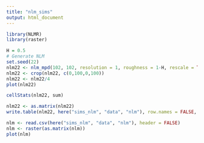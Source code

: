 ```yaml
---
title: "nlm_sims"
output: html_document
---
```

```r
library(NLMR)
library(raster)

H = 0.5
# Generate NLM
set.seed(22)
nlm22 <- nlm_mpd(102, 102, resolution = 1, roughness = 1-H, rescale = TRUE, verbose = TRUE)
nlm22 <- crop(nlm22, c(0,100,0,100))
nlm22 <- nlm22/4
plot(nlm22)

cellStats(nlm22, sum)

nlm22 <- as.matrix(nlm22)
write.table(nlm22, here("sims_nlm", "data", "nlm"), row.names = FALSE, col.names = FALSE, sep = ",")
```
```r
nlm <- read.csv(here("sims_nlm", "data", "nlm"), header = FALSE)
nlm <- raster(as.matrix(nlm))
plot(nlm)
```

